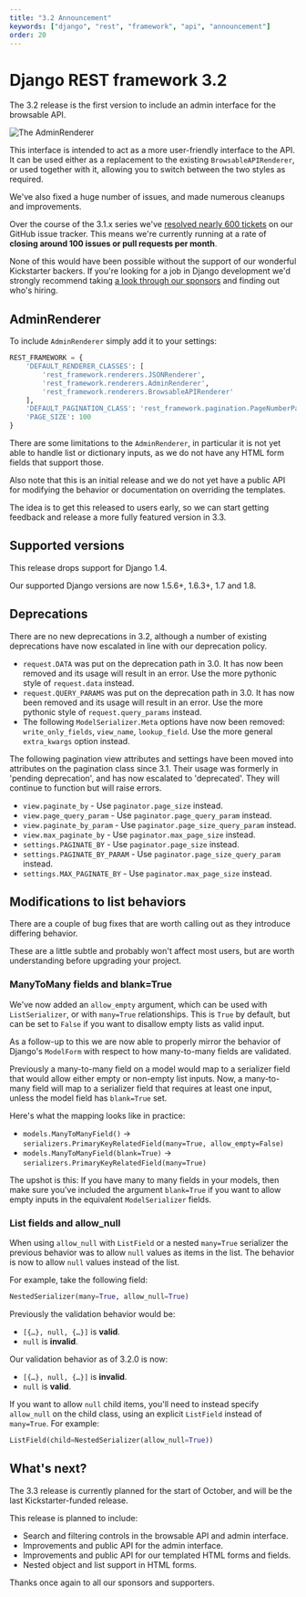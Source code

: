 ```yaml
---
title: "3.2 Announcement"
keywords: ["django", "rest", "framework", "api", "announcement"]
order: 20
---
```


# Django REST framework 3.2

The 3.2 release is the first version to include an admin interface for the browsable API.

![The AdminRenderer](../img/admin.png)

This interface is intended to act as a more user-friendly interface to the API. It can be used either as a replacement to the existing `BrowsableAPIRenderer`, or used together with it, allowing you to switch between the two styles as required.

We've also fixed a huge number of issues, and made numerous cleanups and improvements.

Over the course of the 3.1.x series we've [resolved nearly 600 tickets](https://github.com/encode/django-rest-framework/issues?utf8=%E2%9C%93&q=closed%3A%3E2015-03-05) on our GitHub issue tracker. This means we're currently running at a rate of **closing around 100 issues or pull requests per month**.

None of this would have been possible without the support of our wonderful Kickstarter backers. If you're looking for a job in Django development we'd strongly recommend taking [a look through our sponsors](https://www.django-rest-framework.org/community/kickstarter-announcement/#sponsors) and finding out who's hiring.

## AdminRenderer

To include `AdminRenderer` simply add it to your settings:

```python
REST_FRAMEWORK = {
    'DEFAULT_RENDERER_CLASSES': [
        'rest_framework.renderers.JSONRenderer',
        'rest_framework.renderers.AdminRenderer',
        'rest_framework.renderers.BrowsableAPIRenderer'
    ],
    'DEFAULT_PAGINATION_CLASS': 'rest_framework.pagination.PageNumberPagination',
    'PAGE_SIZE': 100
}
```

There are some limitations to the `AdminRenderer`, in particular it is not yet able to handle list or dictionary inputs, as we do not have any HTML form fields that support those.

Also note that this is an initial release and we do not yet have a public API for modifying the behavior or documentation on overriding the templates.

The idea is to get this released to users early, so we can start getting feedback and release a more fully featured version in 3.3.

## Supported versions

This release drops support for Django 1.4.

Our supported Django versions are now 1.5.6+, 1.6.3+, 1.7 and 1.8.

## Deprecations

There are no new deprecations in 3.2, although a number of existing deprecations have now escalated in line with our deprecation policy.

- `request.DATA` was put on the deprecation path in 3.0. It has now been removed and its usage will result in an error. Use the more pythonic style of `request.data` instead.
- `request.QUERY_PARAMS` was put on the deprecation path in 3.0. It has now been removed and its usage will result in an error. Use the more pythonic style of `request.query_params` instead.
- The following `ModelSerializer.Meta` options have now been removed: `write_only_fields`, `view_name`, `lookup_field`. Use the more general `extra_kwargs` option instead.

The following pagination view attributes and settings have been moved into attributes on the pagination class since 3.1. Their usage was formerly in 'pending deprecation', and has now escalated to 'deprecated'. They will continue to function but will raise errors.

- `view.paginate_by` - Use `paginator.page_size` instead.
- `view.page_query_param` - Use `paginator.page_query_param` instead.
- `view.paginate_by_param` - Use `paginator.page_size_query_param` instead.
- `view.max_paginate_by` - Use `paginator.max_page_size` instead.
- `settings.PAGINATE_BY` - Use `paginator.page_size` instead.
- `settings.PAGINATE_BY_PARAM` - Use `paginator.page_size_query_param` instead.
- `settings.MAX_PAGINATE_BY` - Use `paginator.max_page_size` instead.

## Modifications to list behaviors

There are a couple of bug fixes that are worth calling out as they introduce differing behavior.

These are a little subtle and probably won't affect most users, but are worth understanding before upgrading your project.

### ManyToMany fields and blank=True

We've now added an `allow_empty` argument, which can be used with `ListSerializer`, or with `many=True` relationships. This is `True` by default, but can be set to `False` if you want to disallow empty lists as valid input.

As a follow-up to this we are now able to properly mirror the behavior of Django's `ModelForm` with respect to how many-to-many fields are validated.

Previously a many-to-many field on a model would map to a serializer field that would allow either empty or non-empty list inputs. Now, a many-to-many field will map to a serializer field that requires at least one input, unless the model field has `blank=True` set.

Here's what the mapping looks like in practice:

- `models.ManyToManyField()` → `serializers.PrimaryKeyRelatedField(many=True, allow_empty=False)`
- `models.ManyToManyField(blank=True)` → `serializers.PrimaryKeyRelatedField(many=True)`

The upshot is this: If you have many to many fields in your models, then make sure you've included the argument `blank=True` if you want to allow empty inputs in the equivalent `ModelSerializer` fields.

### List fields and allow_null

When using `allow_null` with `ListField` or a nested `many=True` serializer the previous behavior was to allow `null` values as items in the list. The behavior is now to allow `null` values instead of the list.

For example, take the following field:

```python
NestedSerializer(many=True, allow_null=True)
```

Previously the validation behavior would be:

- `[{…}, null, {…}]` is **valid**.
- `null` is **invalid**.

Our validation behavior as of 3.2.0 is now:

- `[{…}, null, {…}]` is **invalid**.
- `null` is **valid**.

If you want to allow `null` child items, you'll need to instead specify `allow_null` on the child class, using an explicit `ListField` instead of `many=True`. For example:

```python
ListField(child=NestedSerializer(allow_null=True))
```

## What's next?

The 3.3 release is currently planned for the start of October, and will be the last Kickstarter-funded release.

This release is planned to include:

- Search and filtering controls in the browsable API and admin interface.
- Improvements and public API for the admin interface.
- Improvements and public API for our templated HTML forms and fields.
- Nested object and list support in HTML forms.

Thanks once again to all our sponsors and supporters.
